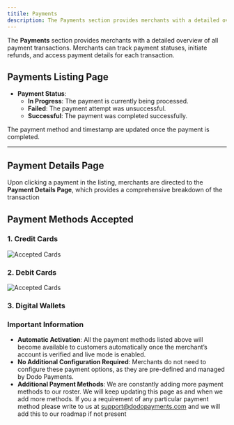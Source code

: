 ```yaml
---
titile: Payments
description: The Payments section provides merchants with a detailed overview of all payment transactions. Merchants can track payment statuses, initiate refunds, and access payment details for each transaction.
---
```



The **Payments** section provides merchants with a detailed overview of all payment transactions. Merchants can track payment statuses, initiate refunds, and access payment details for each transaction.


## **Payments Listing Page**

- **Payment Status**:
    - **In Progress**: The payment is currently being processed.
    - **Failed**: The payment attempt was unsuccessful.
    - **Successful**: The payment was completed successfully.

<Info>The payment method and timestamp are updated once the payment is completed.</Info>

---

## **Payment Details Page**

Upon clicking a payment in the listing, merchants are directed to the **Payment Details Page**, which provides a comprehensive breakdown of the transaction

## **Payment Methods Accepted**

### **1. Credit Cards**

![Accepted Cards](/images/transactions/payments/cards.png)

### **2. Debit Cards**

![Accepted Cards](/images/transactions/payments/cards.png)

### **3. Digital Wallets**

### **Important Information**

- **Automatic Activation**: All the payment methods listed above will become available to customers automatically once the merchant’s account is verified and live mode is enabled.
- **No Additional Configuration Required**: Merchants do not need to configure these payment options, as they are pre-defined and managed by Dodo Payments.
- **Additional Payment Methods**: We are constantly adding more payment methods to our roster. We will keep updating this page as and when we add more methods. If you a requirement of any particular payment method please write to us at support@dodopayments.com and we will add this to our roadmap if not present